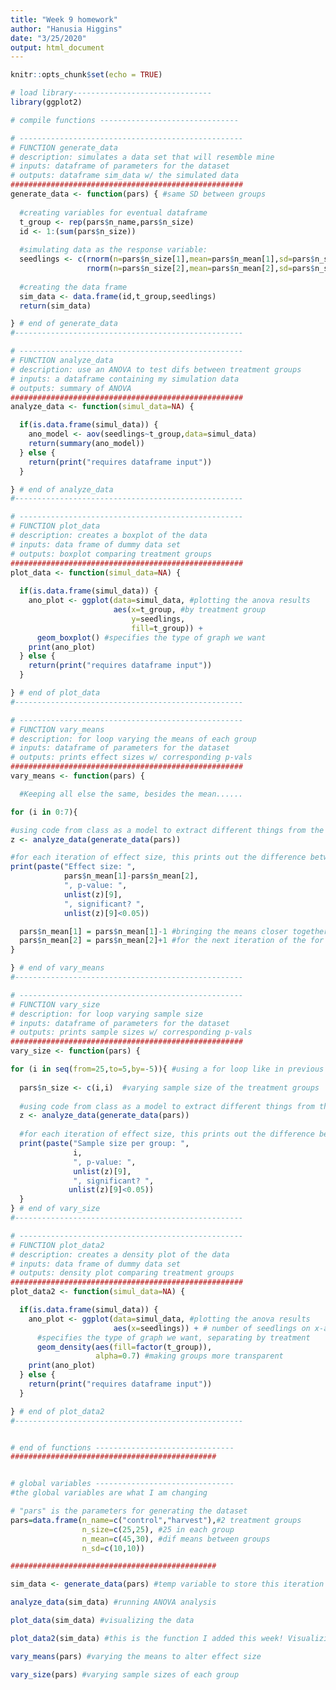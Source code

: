 ```yaml
---
title: "Week 9 homework"
author: "Hanusia Higgins"
date: "3/25/2020"
output: html_document
---
```


```r
knitr::opts_chunk$set(echo = TRUE)
```

```r
# load library-------------------------------
library(ggplot2) 

# compile functions -------------------------------

# --------------------------------------------------
# FUNCTION generate_data
# description: simulates a data set that will resemble mine
# inputs: dataframe of parameters for the dataset
# outputs: dataframe sim_data w/ the simulated data
####################################################
generate_data <- function(pars) { #same SD between groups
 
  #creating variables for eventual dataframe
  t_group <- rep(pars$n_name,pars$n_size) 
  id <- 1:(sum(pars$n_size))
  
  #simulating data as the response variable:
  seedlings <- c(rnorm(n=pars$n_size[1],mean=pars$n_mean[1],sd=pars$n_sd[1]),
                 rnorm(n=pars$n_size[2],mean=pars$n_mean[2],sd=pars$n_sd[2])) 
  
  #creating the data frame
  sim_data <- data.frame(id,t_group,seedlings)
  return(sim_data)

} # end of generate_data
#---------------------------------------------------

# --------------------------------------------------
# FUNCTION analyze_data
# description: use an ANOVA to test difs between treatment groups
# inputs: a dataframe containing my simulation data
# outputs: summary of ANOVA
####################################################
analyze_data <- function(simul_data=NA) {

  if(is.data.frame(simul_data)) {
    ano_model <- aov(seedlings~t_group,data=simul_data)
    return(summary(ano_model))
  } else {
    return(print("requires dataframe input"))
  }

} # end of analyze_data
#---------------------------------------------------

# --------------------------------------------------
# FUNCTION plot_data
# description: creates a boxplot of the data
# inputs: data frame of dummy data set
# outputs: boxplot comparing treatment groups
####################################################
plot_data <- function(simul_data=NA) {
  
  if(is.data.frame(simul_data)) {
    ano_plot <- ggplot(data=simul_data, #plotting the anova results
                       aes(x=t_group, #by treatment group
                           y=seedlings,
                           fill=t_group)) +
      geom_boxplot() #specifies the type of graph we want
    print(ano_plot)
  } else {
    return(print("requires dataframe input"))
  }

} # end of plot_data
#---------------------------------------------------

# --------------------------------------------------
# FUNCTION vary_means
# description: for loop varying the means of each group
# inputs: dataframe of parameters for the dataset
# outputs: prints effect sizes w/ corresponding p-vals
####################################################
vary_means <- function(pars) {

  #Keeping all else the same, besides the mean......

for (i in 0:7){

#using code from class as a model to extract different things from the summary, and using other functions within this function:
z <- analyze_data(generate_data(pars))

#for each iteration of effect size, this prints out the difference between the means, the associated p-value, and whether it's significant
print(paste("Effect size: ",
            pars$n_mean[1]-pars$n_mean[2],
            ", p-value: ",
            unlist(z)[9],
            ", significant? ",
            unlist(z)[9]<0.05))

  pars$n_mean[1] = pars$n_mean[1]-1 #bringing the means closer together
  pars$n_mean[2] = pars$n_mean[2]+1 #for the next iteration of the for loop
}

} # end of vary_means
#---------------------------------------------------

# --------------------------------------------------
# FUNCTION vary_size
# description: for loop varying sample size
# inputs: dataframe of parameters for the dataset
# outputs: prints sample sizes w/ corresponding p-vals
####################################################
vary_size <- function(pars) {

for (i in seq(from=25,to=5,by=-5)){ #using a for loop like in previous function
  
  pars$n_size <- c(i,i)  #varying sample size of the treatment groups
  
  #using code from class as a model to extract different things from the summary, and using   other functions within this function:
  z <- analyze_data(generate_data(pars))
  
  #for each iteration of effect size, this prints out the difference between the means, the associated p-value, and whether it's significant
  print(paste("Sample size per group: ",
              i,
              ", p-value: ",
              unlist(z)[9],
              ", significant? ",
             unlist(z)[9]<0.05))
  }
} # end of vary_size
#---------------------------------------------------

# --------------------------------------------------
# FUNCTION plot_data2
# description: creates a density plot of the data
# inputs: data frame of dummy data set
# outputs: density plot comparing treatment groups
####################################################
plot_data2 <- function(simul_data=NA) {

  if(is.data.frame(simul_data)) {
    ano_plot <- ggplot(data=simul_data, #plotting the anova results
                       aes(x=seedlings)) + # number of seedlings on x-axis
      #specifies the type of graph we want, separating by treatment       
      geom_density(aes(fill=factor(t_group)),
                   alpha=0.7) #making groups more transparent
    print(ano_plot)
  } else {
    return(print("requires dataframe input"))
  }

} # end of plot_data2
#---------------------------------------------------


# end of functions -------------------------------
##############################################


# global variables -------------------------------
#the global variables are what I am changing

# "pars" is the parameters for generating the dataset
pars=data.frame(n_name=c("control","harvest"),#2 treatment groups
                n_size=c(25,25), #25 in each group
                n_mean=c(45,30), #dif means between groups
                n_sd=c(10,10))

##############################################  

sim_data <- generate_data(pars) #temp variable to store this iteration of the data set

analyze_data(sim_data) #running ANOVA analysis

plot_data(sim_data) #visualizing the data

plot_data2(sim_data) #this is the function I added this week! Visualizing the data in a different way

vary_means(pars) #varying the means to alter effect size

vary_size(pars) #varying sample sizes of each group

```